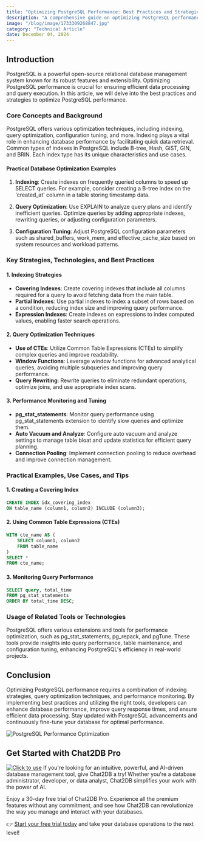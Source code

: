 ```yaml
---
title: "Optimizing PostgreSQL Performance: Best Practices and Strategies"
description: "A comprehensive guide on optimizing PostgreSQL performance with best practices and strategies."
image: "/blog/image/1733309268847.jpg"
category: "Technical Article"
date: December 04, 2024
---
```


## Introduction

PostgreSQL is a powerful open-source relational database management system known for its robust features and extensibility. Optimizing PostgreSQL performance is crucial for ensuring efficient data processing and query execution. In this article, we will delve into the best practices and strategies to optimize PostgreSQL performance.

### Core Concepts and Background

PostgreSQL offers various optimization techniques, including indexing, query optimization, configuration tuning, and more. Indexing plays a vital role in enhancing database performance by facilitating quick data retrieval. Common types of indexes in PostgreSQL include B-tree, Hash, GiST, GIN, and BRIN. Each index type has its unique characteristics and use cases.

#### Practical Database Optimization Examples

1. **Indexing**: Create indexes on frequently queried columns to speed up SELECT queries. For example, consider creating a B-tree index on the 'created_at' column in a table storing timestamp data.

2. **Query Optimization**: Use EXPLAIN to analyze query plans and identify inefficient queries. Optimize queries by adding appropriate indexes, rewriting queries, or adjusting configuration parameters.

3. **Configuration Tuning**: Adjust PostgreSQL configuration parameters such as shared_buffers, work_mem, and effective_cache_size based on system resources and workload patterns.

### Key Strategies, Technologies, and Best Practices

#### 1. Indexing Strategies

- **Covering Indexes**: Create covering indexes that include all columns required for a query to avoid fetching data from the main table.
- **Partial Indexes**: Use partial indexes to index a subset of rows based on a condition, reducing index size and improving query performance.
- **Expression Indexes**: Create indexes on expressions to index computed values, enabling faster search operations.

#### 2. Query Optimization Techniques

- **Use of CTEs**: Utilize Common Table Expressions (CTEs) to simplify complex queries and improve readability.
- **Window Functions**: Leverage window functions for advanced analytical queries, avoiding multiple subqueries and improving query performance.
- **Query Rewriting**: Rewrite queries to eliminate redundant operations, optimize joins, and use appropriate index scans.

#### 3. Performance Monitoring and Tuning

- **pg_stat_statements**: Monitor query performance using pg_stat_statements extension to identify slow queries and optimize them.
- **Auto Vacuum and Analyze**: Configure auto vacuum and analyze settings to manage table bloat and update statistics for efficient query planning.
- **Connection Pooling**: Implement connection pooling to reduce overhead and improve connection management.

### Practical Examples, Use Cases, and Tips

#### 1. Creating a Covering Index

```sql
CREATE INDEX idx_covering_index
ON table_name (column1, column2) INCLUDE (column3);
```

#### 2. Using Common Table Expressions (CTEs)

```sql
WITH cte_name AS (
    SELECT column1, column2
    FROM table_name
)
SELECT *
FROM cte_name;
```

#### 3. Monitoring Query Performance

```sql
SELECT query, total_time
FROM pg_stat_statements
ORDER BY total_time DESC;
```

### Usage of Related Tools or Technologies

PostgreSQL offers various extensions and tools for performance optimization, such as pg_stat_statements, pg_repack, and pgTune. These tools provide insights into query performance, table maintenance, and configuration tuning, enhancing PostgreSQL's efficiency in real-world projects.

## Conclusion

Optimizing PostgreSQL performance requires a combination of indexing strategies, query optimization techniques, and performance monitoring. By implementing best practices and utilizing the right tools, developers can enhance database performance, improve query response times, and ensure efficient data processing. Stay updated with PostgreSQL advancements and continuously fine-tune your database for optimal performance.

![PostgreSQL Performance Optimization](https://example.com/postgresql-performance.jpg)

## Get Started with Chat2DB Pro

[![Click to use](/image/blog/bg/chat2db.jpg)](https://app.chat2db-ai.com/)
If you're looking for an intuitive, powerful, and AI-driven database management tool, give Chat2DB a try! Whether you're a database administrator, developer, or data analyst, Chat2DB simplifies your work with the power of AI.

Enjoy a 30-day free trial of Chat2DB Pro. Experience all the premium features without any commitment, and see how Chat2DB can revolutionize the way you manage and interact with your databases.

👉 [Start your free trial today](https://chat2db.ai/pricing) and take your database operations to the next level!
